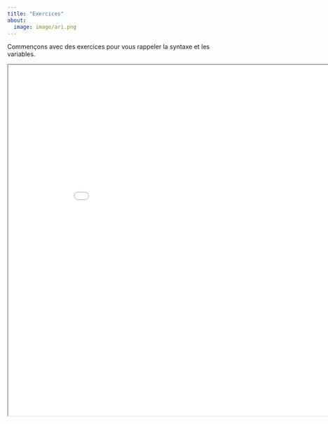 ```yaml
---
title: "Exercices"
about:
  image: image/ari.png
---
```


Commençons avec des exercices pour vous rappeler la syntaxe et les variables.

<iframe
  id="inlineFrameExample"
  title="Inline Frame Example"
  width= "900"
  height= "800"
  src="exercice/exopy.html">
</iframe>
